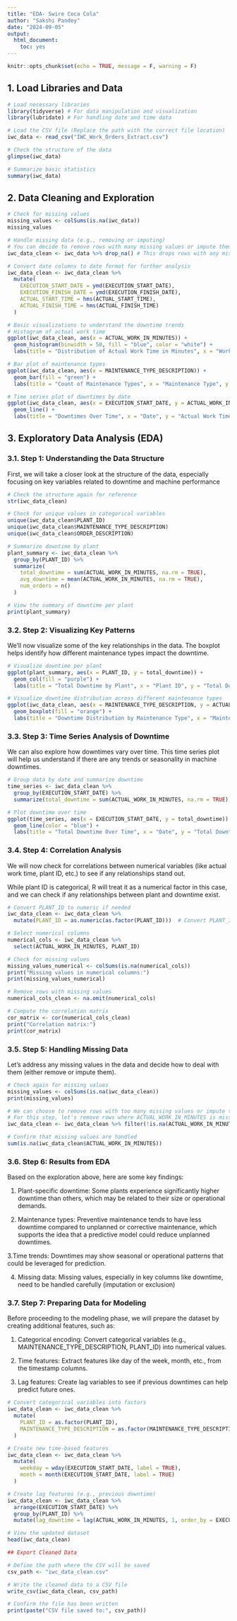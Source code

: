 ---
title: "EDA- Swire Coca Cola"
author: "Sakshi Pandey"
date: "2024-09-05"
output: 
  html_document:
    toc: yes
---

```{r setup, include=FALSE}
knitr::opts_chunk$set(echo = TRUE, message = F, warning = F)
```

## 1. Load Libraries and Data

```{r}
# Load necessary libraries
library(tidyverse) # For data manipulation and visualization
library(lubridate) # For handling date and time data

# Load the CSV file (Replace the path with the correct file location)
iwc_data <- read_csv("IWC_Work_Orders_Extract.csv")

# Check the structure of the data
glimpse(iwc_data)

# Summarize basic statistics
summary(iwc_data)

```

## 2. Data Cleaning and Exploration

```{r}
# Check for missing values
missing_values <- colSums(is.na(iwc_data))
missing_values

# Handle missing data (e.g., removing or imputing)
# You can decide to remove rows with many missing values or impute them based on context
iwc_data_clean <- iwc_data %>% drop_na() # This drops rows with any missing values

# Convert date columns to date format for further analysis
iwc_data_clean <- iwc_data_clean %>%
  mutate(
    EXECUTION_START_DATE = ymd(EXECUTION_START_DATE),
    EXECUTION_FINISH_DATE = ymd(EXECUTION_FINISH_DATE),
    ACTUAL_START_TIME = hms(ACTUAL_START_TIME),
    ACTUAL_FINISH_TIME = hms(ACTUAL_FINISH_TIME)
  )

# Basic visualizations to understand the downtime trends
# Histogram of actual work time
ggplot(iwc_data_clean, aes(x = ACTUAL_WORK_IN_MINUTES)) +
  geom_histogram(binwidth = 50, fill = "blue", color = "white") +
  labs(title = "Distribution of Actual Work Time in Minutes", x = "Work Time (minutes)", y = "Frequency")

# Bar plot of maintenance types
ggplot(iwc_data_clean, aes(x = MAINTENANCE_TYPE_DESCRIPTION)) +
  geom_bar(fill = "green") +
  labs(title = "Count of Maintenance Types", x = "Maintenance Type", y = "Count")

# Time series plot of downtimes by date
ggplot(iwc_data_clean, aes(x = EXECUTION_START_DATE, y = ACTUAL_WORK_IN_MINUTES)) +
  geom_line() +
  labs(title = "Downtimes Over Time", x = "Date", y = "Actual Work Time (minutes)")

```


## 3. Exploratory Data Analysis (EDA)

### 3.1. Step 1: Understanding the Data Structure
First, we will take a closer look at the structure of the data, especially focusing on key variables related to downtime and machine performance

```{r}
# Check the structure again for reference
str(iwc_data_clean)

# Check for unique values in categorical variables
unique(iwc_data_clean$PLANT_ID)
unique(iwc_data_clean$MAINTENANCE_TYPE_DESCRIPTION)
unique(iwc_data_clean$ORDER_DESCRIPTION)

# Summarize downtime by plant
plant_summary <- iwc_data_clean %>%
  group_by(PLANT_ID) %>%
  summarize(
    total_downtime = sum(ACTUAL_WORK_IN_MINUTES, na.rm = TRUE),
    avg_downtime = mean(ACTUAL_WORK_IN_MINUTES, na.rm = TRUE),
    num_orders = n()
  )

# View the summary of downtime per plant
print(plant_summary)


```


### 3.2. Step 2: Visualizing Key Patterns
We'll now visualize some of the key relationships in the data.
The boxplot helps identify how different maintenance types impact the downtime.

```{r}
# Visualize downtime per plant
ggplot(plant_summary, aes(x = PLANT_ID, y = total_downtime)) +
  geom_col(fill = "purple") +
  labs(title = "Total Downtime by Plant", x = "Plant ID", y = "Total Downtime (minutes)")

# Visualize downtime distribution across different maintenance types
ggplot(iwc_data_clean, aes(x = MAINTENANCE_TYPE_DESCRIPTION, y = ACTUAL_WORK_IN_MINUTES)) +
  geom_boxplot(fill = "orange") +
  labs(title = "Downtime Distribution by Maintenance Type", x = "Maintenance Type", y = "Actual Work Time (minutes)")

```


### 3.3. Step 3: Time Series Analysis of Downtime
We can also explore how downtimes vary over time.
This time series plot will help us understand if there are any trends or seasonality in machine downtimes.

```{r}
# Group data by date and summarize downtime
time_series <- iwc_data_clean %>%
  group_by(EXECUTION_START_DATE) %>%
  summarize(total_downtime = sum(ACTUAL_WORK_IN_MINUTES, na.rm = TRUE))

# Plot downtime over time
ggplot(time_series, aes(x = EXECUTION_START_DATE, y = total_downtime)) +
  geom_line(color = "blue") +
  labs(title = "Total Downtime Over Time", x = "Date", y = "Total Downtime (minutes)")

```


### 3.4. Step 4: Correlation Analysis

We will now check for correlations between numerical variables (like actual work time, plant ID, etc.) to see if any relationships stand out.

While plant ID is categorical, R will treat it as a numerical factor in this case, and we can check if any relationships between plant and downtime exist.

```{r}
# Convert PLANT_ID to numeric if needed
iwc_data_clean <- iwc_data_clean %>%
  mutate(PLANT_ID = as.numeric(as.factor(PLANT_ID)))  # Convert PLANT_ID to numeric

# Select numerical columns
numerical_cols <- iwc_data_clean %>%
  select(ACTUAL_WORK_IN_MINUTES, PLANT_ID)

# Check for missing values
missing_values_numerical <- colSums(is.na(numerical_cols))
print("Missing values in numerical columns:")
print(missing_values_numerical)

# Remove rows with missing values
numerical_cols_clean <- na.omit(numerical_cols)

# Compute the correlation matrix
cor_matrix <- cor(numerical_cols_clean)
print("Correlation matrix:")
print(cor_matrix)

```



### 3.5. Step 5: Handling Missing Data
Let's address any missing values in the data and decide how to deal with them (either remove or impute them).

```{r}
# Check again for missing values
missing_values <- colSums(is.na(iwc_data_clean))
print(missing_values)

# We can choose to remove rows with too many missing values or impute them
# For this step, let's remove rows where ACTUAL_WORK_IN_MINUTES is missing, as it's a key variable
iwc_data_clean <- iwc_data_clean %>% filter(!is.na(ACTUAL_WORK_IN_MINUTES))

# Confirm that missing values are handled
sum(is.na(iwc_data_clean$ACTUAL_WORK_IN_MINUTES))

```



### 3.6. Step 6: Results from EDA
Based on the exploration above, here are some key findings:

1. Plant-specific downtime: Some plants experience significantly higher downtime than others, which may be related to their size or operational demands.

2. Maintenance types: Preventive maintenance tends to have less downtime compared to unplanned or corrective maintenance, which supports the idea that a predictive model could reduce unplanned downtimes.

3.Time trends: Downtimes may show seasonal or operational patterns that could be leveraged for prediction.

4. Missing data: Missing values, especially in key columns like downtime, need to be handled carefully (imputation or exclusion)


### 3.7. Step 7: Preparing Data for Modeling
Before proceeding to the modeling phase, we will prepare the dataset by creating additional features, such as:

1. Categorical encoding: Convert categorical variables (e.g., MAINTENANCE_TYPE_DESCRIPTION, PLANT_ID) into numerical values.

2. Time features: Extract features like day of the week, month, etc., from the timestamp columns.

3. Lag features: Create lag variables to see if previous downtimes can help predict future ones.


```{r}
# Convert categorical variables into factors
iwc_data_clean <- iwc_data_clean %>%
  mutate(
    PLANT_ID = as.factor(PLANT_ID),
    MAINTENANCE_TYPE_DESCRIPTION = as.factor(MAINTENANCE_TYPE_DESCRIPTION)
  )

# Create new time-based features
iwc_data_clean <- iwc_data_clean %>%
  mutate(
    weekday = wday(EXECUTION_START_DATE, label = TRUE),
    month = month(EXECUTION_START_DATE, label = TRUE)
  )

# Create lag features (e.g., previous downtime)
iwc_data_clean <- iwc_data_clean %>%
  arrange(EXECUTION_START_DATE) %>%
  group_by(PLANT_ID) %>%
  mutate(lag_downtime = lag(ACTUAL_WORK_IN_MINUTES, 1, order_by = EXECUTION_START_DATE))

# View the updated dataset
head(iwc_data_clean)

```

```{r}
## Export Cleaned Data

# Define the path where the CSV will be saved
csv_path <- "iwc_data_clean.csv"

# Write the cleaned data to a CSV file
write_csv(iwc_data_clean, csv_path)

# Confirm the file has been written
print(paste("CSV file saved to:", csv_path))

```

